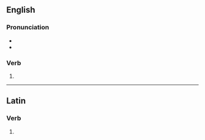 ==English==

===Pronunciation===
* {{IPA|en|/əˈskɹaɪbz/}}
* {{rhymes|en|aɪbz|s=2}}

===Verb===
{{head|en|verb form}}

# {{en-third-person singular of|ascribe}}

----

==Latin==

===Verb===
{{la-verb-form|āscrībēs}}

# {{inflection of|la|āscrībō||2|s|futr|actv|indc}}